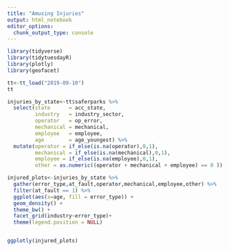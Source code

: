 ```yaml
---
title: "Amusing Injuries"
output: html_notebook
editor_options: 
  chunk_output_type: console
---
```


```r
library(tidyverse)
library(tidytuesdayR)
library(plotly)
library(geofacet)

tt<-tt_load("2019-09-10")
tt
```

```r

injuries_by_state<-tt$saferparks %>% 
  select(state      = acc_state,
         industry   = industry_sector,
         operator   = op_error,
         mechanical = mechanical,
         employee   = employee,
         age        = age_youngest) %>% 
  mutate(operator = if_else(is.na(operator),0,1),
         mechanical = if_else(is.na(mechanical),0,1),
         employee = if_else(is.na(employee),0,1),
         other = as.numeric((operator + mechanical + employee) == 0 ))

injured_plots<-injuries_by_state %>% 
  gather(error_type,at_fault,operator,mechanical,employee,other) %>% 
  filter(at_fault == 1) %>% 
  ggplot(aes(x=age, fill = error_type)) +
  geom_density() +
  theme_bw() +
  facet_grid(industry~error_type)+
  theme(legend.position = NULL)


ggplotly(injured_plots)

```





